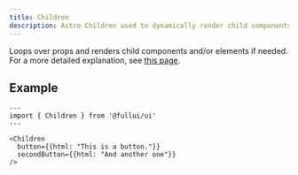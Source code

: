 ```yaml
---
title: Children
description: Astro Children used to dynamically render child components and/or elements based on props.
---
```


Loops over props and renders child components and/or elements if needed. For a more detailed explanation, see [this page](/overview/children).

## Example
``` astro live
---
import { Children } from '@fullui/ui'
---

<Children
  button={{html: "This is a button."}}
  secondButton={{html: "And another one"}}
/>
```